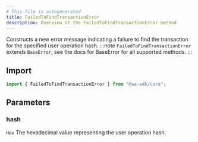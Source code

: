 ```yaml
---
# This file is autogenerated
title: FailedToFindTransactionError
description: Overview of the FailedToFindTransactionError method
---
```


Constructs a new error message indicating a failure to find the transaction for the specified user operation hash.
:::note
`FailedToFindTransactionError` extends `BaseError`, see the docs for BaseError for all supported methods.
:::

## Import

```ts
import { FailedToFindTransactionError } from "@aa-sdk/core";
```

## Parameters

### hash

`Hex`
The hexadecimal value representing the user operation hash.
